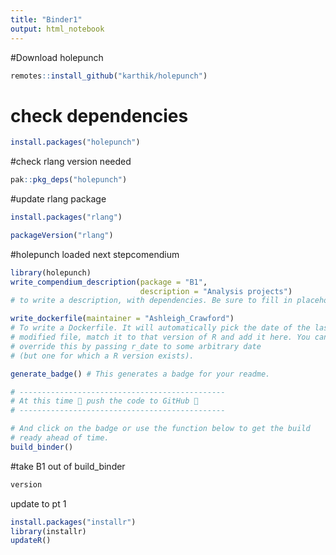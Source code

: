 ```yaml
---
title: "Binder1"
output: html_notebook
---
```



#Download holepunch
```r
remotes::install_github("karthik/holepunch")
```
# check dependencies
```r
install.packages("holepunch")

```


#check rlang version needed

```r
pak::pkg_deps("holepunch")
```
#update rlang package
```r
install.packages("rlang")
```
```r
packageVersion("rlang")
```
#holepunch loaded next stepcomendium
```r
library(holepunch)
write_compendium_description(package = "B1", 
                             description = "Analysis projects")
# to write a description, with dependencies. Be sure to fill in placeholder text

write_dockerfile(maintainer = "Ashleigh_Crawford") 
# To write a Dockerfile. It will automatically pick the date of the last 
# modified file, match it to that version of R and add it here. You can 
# override this by passing r_date to some arbitrary date
# (but one for which a R version exists).

generate_badge() # This generates a badge for your readme.

# ----------------------------------------------
# At this time 🙌 push the code to GitHub 🙌
# ----------------------------------------------

# And click on the badge or use the function below to get the build 
# ready ahead of time.
build_binder()

```

#take B1 out of  build_binder

```r
version
```
 update to pt 1
```r
install.packages("installr")
library(installr)
updateR()
```
 


